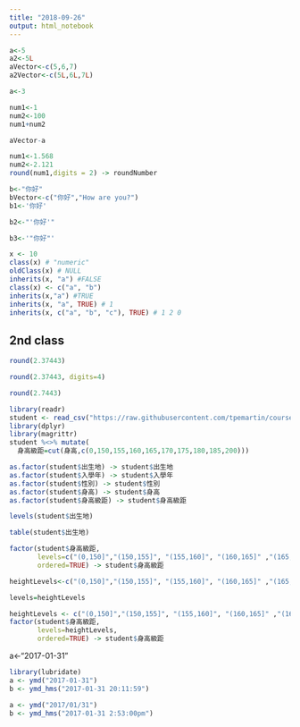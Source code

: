 ```yaml
---
title: "2018-09-26"
output: html_notebook
---
```


```r
a<-5
a2<-5L
aVector<-c(5,6,7)
a2Vector<-c(5L,6L,7L)
```

```r
a<-3
```

```r
num1<-1
num2<-100
num1+num2
```

```r
aVector-a
```

```r
num1<-1.568
num2<-2.121
round(num1,digits = 2) -> roundNumber
```

```r
b<-"你好"
bVector<-c("你好","How are you?")
b1<-'你好'

```

```r
b2<-"'你好'"
```

```r
b3<-'"你好"'
```

```r
x <- 10
class(x) # "numeric"
oldClass(x) # NULL
inherits(x, "a") #FALSE
class(x) <- c("a", "b")
inherits(x,"a") #TRUE
inherits(x, "a", TRUE) # 1
inherits(x, c("a", "b", "c"), TRUE) # 1 2 0

```
## 2nd class
```r
round(2.37443)
```

```r
round(2.37443, digits=4)
```

```r
round(2.7443)
```
```r
library(readr)
student <- read_csv("https://raw.githubusercontent.com/tpemartin/course-107-1-programming-for-data-science/master/data/student.csv")
library(dplyr)
library(magrittr)
student %<>% mutate(
  身高級距=cut(身高,c(0,150,155,160,165,170,175,180,185,200)))
```
```r
as.factor(student$出生地) -> student$出生地
as.factor(student$入學年) -> student$入學年
as.factor(student$性別) -> student$性別
as.factor(student$身高) -> student$身高
as.factor(student$身高級距) -> student$身高級距
```

```r
levels(student$出生地)
```

```r
table(student$出生地)
```

```r
factor(student$身高級距,
       levels=c("(0,150]","(150,155]", "(155,160]", "(160,165]" ,"(165,170]", "(170,175]" ,"(175,180]" ,"(180,185]", "(185,200]"),
       ordered=TRUE) -> student$身高級距
```
```r
heightLevels<-c("(0,150]","(150,155]", "(155,160]", "(160,165]" ,"(165,170]", "(170,175]" ,"(175,180]" ,"(180,185]", "(185,200]")
```
```r
levels=heightLevels
```

```r
heightLevels <- c("(0,150]","(150,155]", "(155,160]", "(160,165]" ,"(165,170]", "(170,175]" ,"(175,180]" ,"(180,185]", "(185,200]")
factor(student$身高級距,
       levels=heightLevels,
       ordered=TRUE) -> student$身高級距
```

a<-"2017-01-31"

```r
library(lubridate)
a <- ymd("2017-01-31") 
b <- ymd_hms("2017-01-31 20:11:59")
```

```r
a <- ymd("2017/01/31") 
b <- ymd_hms("2017-01-31 2:53:00pm")
```

